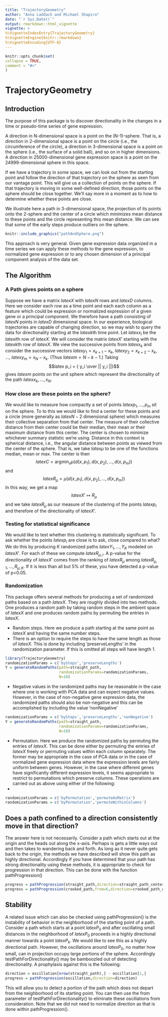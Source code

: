 ```yaml
---
title: "TrajectoryGeometry"
author: "Anna Laddach and Michael Shapiro"
date: "`r Sys.Date()`"
output: rmarkdown::html_vignette
vignette: >
%\VignetteIndexEntry{TrajectoryGeometry}
%\VignetteEngine{knitr::rmarkdown}
%\VignetteEncoding{UTF-8}
---
```


```r
knitr::opts_chunk$set(
collapse = TRUE,
comment = "#>"
)
```
# TrajectoryGeometry

## Introduction

The purpose of this package is to discover directionality in the
changes in a time or pseudo-time series of gene expression.  

A direction in N-dimensional space is a point on the (N-1)-sphere.
That is, a direction in 2-dimensional space is a point on the circle
(i.e., the circumference of the circle), a direction in 3-dimensional
space is a point on the sphere (i.e., the surface of a solid ball),
and so on in higher dimensions. A direction in 25000-dimensional gene
expression space is a point on the 24999-dimensional sphere in this
space. 

If we have a trajectory in some space, we can look out from the
starting point and follow the direction of that trajectory on the
sphere as seen from our vantage point.  This will give us a collection
of points on the sphere.  If that trajectory is moving in some
well-defined direction, those points on the sphere should be close
together.  We'll say more in a moment as to how to determine whether
these points are close.

We illustrate here a path in 3-dimensional space, the projection of
its points onto the 2-sphere and the center of a circle which
minimizes mean distance to these points and the circle representing
this mean distance.  We can see that some of the early steps produce
outliers on the sphere.


```r
knitr::include_graphics("pathAndSphere.png")
```

This approach is very general.  Given gene expression data organized
in a time series we can apply these methods to the gene expression, to
normalized gene expression or to any chosen dimension of a principal
component analysis of the data set.

## The Algorithm

### A Path gives points on a sphere

Suppose we have a matrix $latex X$ with $latex N$ rows and $latex D$
columns. Here we consider each row as a time point and each each
column as a feature which could be expression or normalized expression
of a given gene or a principal component.  We therefore have a
path consisting of $latex N$ points in $latex D$ dimensional space.
In our experience, biological trajectories are capable of changing
direction, so we may wish to query the data for directionality
starting at the $latex k$th time point.  Let $latex x_i$ be the $latex
i$th row of $latex X$.  We will consider the matrix $latex X'$
starting with the $latex k$th row of $latex X$. We view the successive
points from $latex x_k$ and consider the successive vectors $latex
y_1=x_{k+1} - x_k$, $latex y_2=x_{k+2} - x_k$, ..., $latex y_m=x_{N} -
x_k$.  (Thus $latex m = N - k - 1$.)  Taking $$latex p_i = { y_i \over
|| y_i ||}$$ gives $latex m$ points on the unit sphere which represent
the directionality of the path $latex x_k, \dots, x_N$.

### How close are these points on the sphere?

We would like to measure how compactly a set of points $latex
p_1,\dots,p_m$ sit on the sphere.  To to this we would like to find a
center for these points and a circle (more generally as $latex N-2$
dimensional sphere) which measures their collective
separation from that center.  The measure of their collective distance
from their center could be their median, their mean or their maximum
distance from this center.  The center is chosen to minimize whichever
summary statistic we're using.  Distance in this context is spherical
distance, i.e., the angular distance between points as viewed from the
center of the sphere.  That is, we take $latex \mu$ to be one of the
functions median, mean or max.  The center is then
$$latex C = {\mathrm{argmin}}_x
\mu(d(x,p_1),d(x,p_2),\dots,d(x,p_m))$$
and
$$latex R_\mu = \mu(d(x,p_1),d(x,p_2),\dots,d(x,p_m))$$
In this way, we get a map 
$$latex X' \mapsto R_\mu $$ 
and we take $latex R_\mu$ as our measure of the clustering of the
points $latex p_i$ and therefore of the directionality of $latex X'$. 

### Testing for statistical significance

We would like to test whether this clustering is statistically
significant.  To ask whether the points $latex p_i$ are close is to
ask, close compared to what?  We do this by producing $K$ randomized paths
$latex Y_1, \dots, Y_K$ modeled on $latex X'$.  For each of these we
compute $latex R_{\mu,i}$.  A p-value for the directionality of $latex
X'$ comes from the ranking of $latex R_\mu$ among $latex R_{\mu,1},
\dots, R_{\mu,K}$.  If it is less than all but 5% of these, you have
detected a p-value of p<0.05.

### Randomization

This package offers several methods for producing a set of randomized
paths based on a path $latex X$.  They are roughly divided into two
methods.  One produces a random path by taking random steps in the
ambient space of $latex X$  and one produces random paths by permuting
the entries in $latex X$.

* Random steps.  Here we produce a path starting at the same point as
$latex X$ and having the same number steps.  
* There is an option to require the steps to have the same length as
those of $latex X$.  This is done by including 'preserveLengths' in
the randomization parameter.  If this is omitted all steps will have
length 1.
```r
library(TrajectoryGeometry)
randomizationParams = c('bySteps','preserveLengths')
Y = generateRandomPaths(path=straight_path,
                        randomizationParams=randomizationParams,
                        N=10)
```
* Negative values in the randomized paths may be reasonable in the
case where one is working with PCA data and can expect negative
values. However, in the case of non-negative gene expression data,
the randomized paths should also be non-negative and this can be
accomplished by including the value 'nonNegative'
```r
randomizationParams = c('bySteps','preserveLengths','nonNegative')
Y = generateRandomPaths(path=straight_path,
                        randomizationParams=randomizationParams,
                        N=10)
```
* Permutation.  Here we produce the randomized paths by permuting the
entries of $latex X$.  This can be done either by permuting the
entries of $latex X$ freely or permuting values within each column
spearately.  The former may be appropriate in the case of PCA data
or in the case of normalized gene expression data where the
expression levels are fairly uniform between genes.  However, in the
case where different genes have significantly different expression
levels, it seems appropriate to restrict to permutations which
preserve columns.  These operations are carried out as above using
either of the following:
*
```r
randomizationParams = c('byPermutation','permuteAsMatrix')
randomizationParams = c('byPermutation','permuteWithinColumns')
```

## Does a path confined to a direction consistently move in that direction?
   
The answer here is not necessarily.  Consider a path which starts out
at the origin and the heads out along the x-axis.  Perhaps is gets a
little ways out and then takes to wandering back and forth.  As long
as it never quite gets back to the origin, the methods we have
described will show this path as highly directional.  Accordingly if
you have determined that your path has strong directionality using
these methods, it is appropriate to check for progression in that
direction. This can be done with the function pathProgression()
```r
progress = pathProgression(straight_path,direction=straight_path_center)
progress = pathProgression(crooked_path,from=6,direction=crooked_path_center)
``` 
## Stability

A related issue which can also be checked using pathProgression() is
the instability of behavior in the neighborhood of the starting point
of a path.  Consider a path which starts at a point $latex P_0$ and
after oscillating small distances in the neighborhood of $latex P_0$
proceeds in a highly directional manner towards a point $latex P_k$.
We would like to see this as a highly directional path.  However, the
oscillations around $latex P_0$, no matter how small, can in
projection occupy large portions of the sphere.  Accordingly
testPathForDirectionality() may be bamboozled out of detecting
directionality.  A prophylaxis against this is the following: 
```r
direction = oscillation[nrow(straight_path),] - oscillation[1,] 
progress = pathProgression(oscillation,direction=direction) 
``` 
This will allow you to detect a portion of the path which does not
depart from the neighborhood of its starting point. You can then use
the from parameter of testPathForDirectionality() to eliminate these
oscillations from consideration.  Note that we did not need to
normalize direction as that is done within pathProgression().


